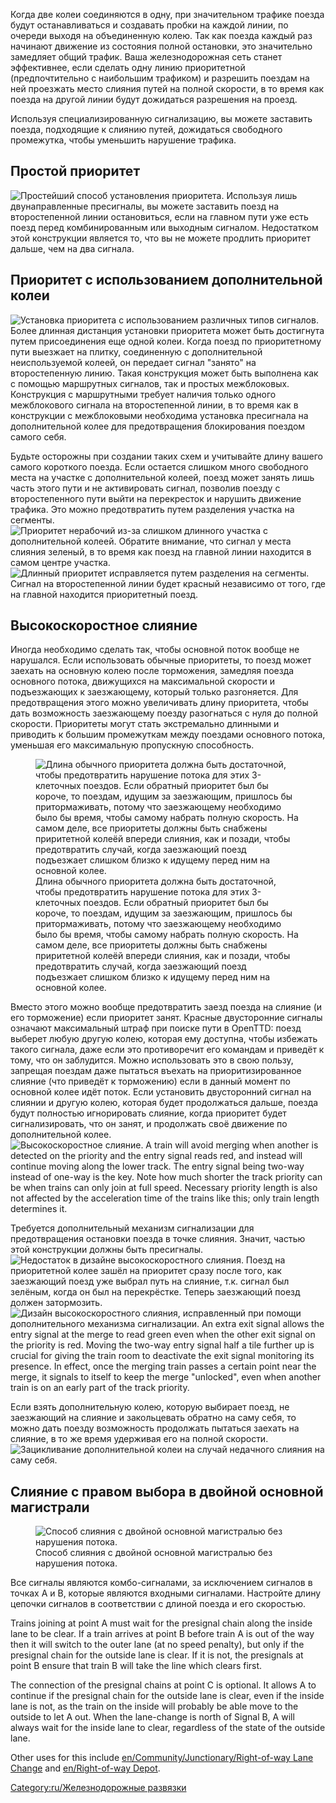 {{ru/Перевод|Priority Merge|50}}

{{ru/Меню развязки}}
Когда две колеи соединяются в одну, при значительном трафике поезда будут останавливаться и создавать пробки на каждой линии, по очереди выходя на объединенную колею. Так как поезда каждый раз начинают движение из состояния полной остановки, это значительно замедляет общий трафик. Ваша железнодорожная сеть станет эффективнее, если сделать одну линию приоритетной (предпочтительно с наибольшим трафиком) и разрешить поездам на ней проезжать место слияния путей на полной скорости, в то время как поезда на другой линии будут дожидаться разрешения на проезд.

Используя специализированную сигнализацию, вы можете заставить поезда, подходящие к слиянию путей, дожидаться свободного промежутка, чтобы уменьшить нарушение трафика.

==Простой приоритет==
[[File:en/basic priority.png|none|frame|Простейший способ установления приоритета.]]
Используя лишь двунаправленные пресигналы, вы можете заставить поезд на второстепенной линии остановиться, если на главном пути уже есть поезд перед комбинированным или выходным сигналом. Недостатком этой конструкции является то, что вы не можете продлить приоритет дальше, чем на два сигнала.

==Приоритет с использованием дополнительной колеи==
[[File:en/Priority merges.png|none|frame|Установка приоритета с использованием различных типов сигналов.]]
Более длинная дистанция установки приоритета может быть достигнута путем присоединения еще одной колеи. Когда поезд по приоритетному пути выезжает на плитку, соединенную с дополнительной неиспользуемой колеей, он передает сигнал "занято" на второстепенную линию. Такая конструкция может быть выполнена как с помощью маршрутных сигналов, так и простых межблоковых. Конструкция с маршрутными требует наличия только одного межблокового сигнала на второстепенной линии, в то время как в конструкции с межблоковыми необходима установка пресигнала на дополнительной колее для предотвращения блокирования поездом самого себя.

Будьте осторожны при создании таких схем и учитывайте длину вашего самого короткого поезда. Если остается слишком много свободного места на участке с дополнительной колеей, поезд может занять лишь часть этого пути и не активировать сигнал, позволив поезду с второстепенного пути выйти на перекресток и нарушить движение трафика. Это можно предотвратить путем разделения участка на сегменты.
[[File:en/Flawed priority.png|none|frame|Приоритет нерабочий из-за слишком длинного участка с дополнительной колеей. Обратите внимание, что сигнал у места слияния зеленый, в то время как поезд на главной линии находится в самом центре участка.]]
[[File:en/Fixed priority.png|none|frame|Длинный приоритет исправляется путем разделения на сегменты. Сигнал на второстепенной линии будет красный независимо от того, где на главной находится приоритетный поезд.]]

==Высокоскоростное слияние==
Иногда необходимо сделать так, чтобы основной поток вообще не нарушался. Если использовать обычные приоритеты, то поезд может заехать на основную колею после торможения, замедляя поезда основного потока, движущихся на максимальной скорости и подъезжающих к заезжающему, который только разгоняется. Для предотвращения этого можно увеличивать длину приоритета, чтобы дать возможность заезжающему поезду разогнаться с нуля до полной скорости. Приоритеты могут стать экстремально длинными и приводить к большим промежуткам между поездами основного потока, уменьшая его максимальную пропускную способность.

[[File:en/Full-length priority.png|none|frame|Длина обычного приоритета должна быть достаточной, чтобы предотвратить нарушение потока для этих 3-клеточных поездов. Если обратный приоритет был бы короче, то поездам, идущим за заезжающим, пришлось бы притормаживать, потому что заезжающему необходимо было бы время, чтобы самому набрать полную скорость. На самом деле, все приоритеты должны быть снабжены приритетной колеёй впереди слияния, как и позади, чтобы предотвратить случай, когда заезжающий поезд подъезжает слишком близко к идущему перед ним на основной колее.]]


Вместо этого можно вообще предотвратить заезд поезда на слияние (и его торможение) если приоритет занят. Красные двусторонние сигналы означают максимальный штраф при поиске пути в OpenTTD: поезд выберет любую другую колею, которая ему доступна, чтобы избежать такого сигнала, даже если это противоречит его командам и приведёт к тому, что он заблудится. Можно использовать это в свою пользу, запрещая поездам даже пытаться въехать на приоритизированное слияние (что приведёт к торможению) если в данный момент по основной колее идёт поток. Если установить двусторонний сигнал на слиянии и другую колею, которая будет продолжаться дальше, поезда будут полностью игнорировать слияние, когда приоритет будет сигнализировать, что он занят, и продолжать своё движение по дополнительной колее.
[[File:en/High-speed merge.png|none|frame|Высокоскоростное слияние.  A train will avoid merging when another is detected on the priority and the entry signal reads red, and instead will continue moving along the lower track.  The entry signal being two-way instead of one-way is the key.  Note how much shorter the track priority can be when trains can only join at full speed.  Necessary priority length is also not affected by the acceleration time of the trains like this; only train length determines it.]]

Требуется дополнительный механизм сигнализации для предотвращения остановки поезда в точке слияния. Значит, частью этой конструкции должны быть пресигналы.
[[File:en/High-speed merge flaw.png|none|frame|Недостаток в дизайне высокоскоростного слияния. Поезд на приоритетной колее зашёл на приоритет сразу после того, как заезжающий поезд уже выбрал путь на слияние, т.к. сигнал был зелёным, когда он был на перекрёстке. Теперь заезжающий поезд должен затормозить.]]
[[File:en/High-speed merge fix.png|none|frame|Дизайн высокоскоростного слияния, исправленный при помощи дополнительного механизма сигнализации.  An extra exit signal allows the entry signal at the merge to read green even when the other exit signal on the priority is red.  Moving the two-way entry signal half a tile further up is crucial for giving the train room to deactivate the exit signal monitoring its presence.  In effect, once the merging train passes a certain point near the merge, it signals to itself to keep the merge "unlocked", even when another train is on an early part of the track priority.]]

Если взять дополнительную колею, которую выбирает поезд, не заезжающий на слияние и закольцевать обратно на саму себя, то можно дать поезду возможность продолжать пытаться заехать на слияние, в то же время удерживая его на полной скорости.
[[File:en/High-speed merge loop.png|none|frame|Зацикливание дополнительной колеи на случай недачного слияния на саму себя.]]

==Слияние с правом выбора в двойной основной магистрали==
[[File:en/rightofwaymerge.png|none|frame|Способ слияния с двойной основной магистралью без нарушения потока.]]

Все сигналы являются комбо-сигналами, за исключением сигналов в точках A и B, которые являются входными сигналами. Настройте длину цепочки сигналов в соответствии с длиной поезда и его скоростью.

Trains joining at point A must wait for the presignal chain along the inside lane to be clear. If a train arrives at point B before train A is out of the way then it will switch to the outer lane (at no speed penalty), but only if the presignal chain for the outside lane is clear. If it is not, the presignals at point B ensure that train B will take the line which clears first.

The connection of the presignal chains at point C is optional. It allows A to continue if the presignal chain for the outside lane is clear, even if the inside lane is not, as the train on the inside will probably be able move to the outside to let A out. When the lane-change is north of Signal B, A will always wait for the inside lane to clear, regardless of the state of the outside lane.

Other uses for this include [[en/Community/Junctionary/Right-of-way Lane Change]] and [[en/Right-of-way Depot]].

[[Category:ru/Железнодорожные развязки]]